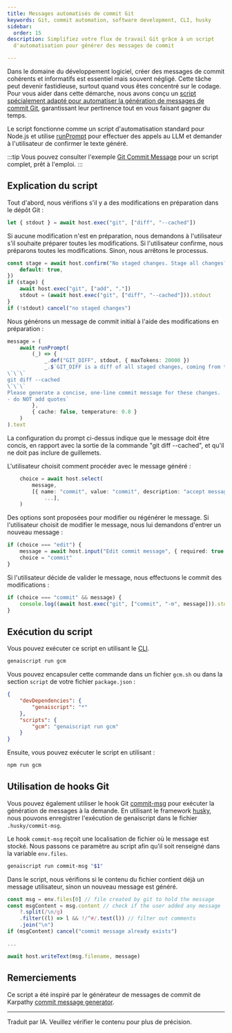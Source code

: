 ```yaml
---
title: Messages automatisés de commit Git
keywords: Git, commit automation, software development, CLI, husky
sidebar:
  order: 15
description: Simplifiez votre flux de travail Git grâce à un script
  d'automatisation pour générer des messages de commit

---
```


Dans le domaine du développement logiciel, créer des messages de commit cohérents et informatifs est essentiel mais souvent négligé. Cette tâche peut devenir fastidieuse, surtout quand vous êtes concentré sur le codage. Pour vous aider dans cette démarche, nous avons conçu un [script spécialement adapté pour automatiser la génération de messages de commit Git](https://github.com/microsoft/genaiscript/blob/main/packages/sample/genaisrc/samples/gcm.genai.mts), garantissant leur pertinence tout en vous faisant gagner du temps.

Le script fonctionne comme un script d'automatisation standard pour Node.js et utilise [runPrompt](../../reference/scripts/inline-prompts/) pour effectuer des appels au LLM et demander à l'utilisateur de confirmer le texte généré.

:::tip
Vous pouvez consulter l'exemple [Git Commit Message](../../samples/gcm/) pour un script complet, prêt à l'emploi.
:::

## Explication du script

Tout d'abord, nous vérifions s'il y a des modifications en préparation dans le dépôt Git :

```ts
let { stdout } = await host.exec("git", ["diff", "--cached"])
```

Si aucune modification n'est en préparation, nous demandons à l'utilisateur s'il souhaite préparer toutes les modifications. Si l'utilisateur confirme, nous préparons toutes les modifications. Sinon, nous arrêtons le processus.

```ts
const stage = await host.confirm("No staged changes. Stage all changes?", {
    default: true,
})
if (stage) {
    await host.exec("git", ["add", "."])
    stdout = (await host.exec("git", ["diff", "--cached"])).stdout
}
if (!stdout) cancel("no staged changes")
```

Nous générons un message de commit initial à l'aide des modifications en préparation :

```ts
message = (
    await runPrompt(
        (_) => {
            _.def("GIT_DIFF", stdout, { maxTokens: 20000 })
            _.$`GIT_DIFF is a diff of all staged changes, coming from the command:
\`\`\`
git diff --cached
\`\`\`
Please generate a concise, one-line commit message for these changes.
- do NOT add quotes`
        },
        { cache: false, temperature: 0.8 }
    )
).text
```

La configuration du prompt ci-dessus indique que le message doit être concis, en rapport avec la sortie de la commande "git diff --cached", et qu'il ne doit pas inclure de guillemets.

L'utilisateur choisit comment procéder avec le message généré :

```ts
    choice = await host.select(
        message,
        [{ name: "commit", value: "commit", description: "accept message and commit" },
            ...],
    )
```

Des options sont proposées pour modifier ou régénérer le message. Si l'utilisateur choisit de modifier le message, nous lui demandons d'entrer un nouveau message :

```ts
if (choice === "edit") {
    message = await host.input("Edit commit message", { required: true })
    choice = "commit"
}
```

Si l'utilisateur décide de valider le message, nous effectuons le commit des modifications :

```ts
if (choice === "commit" && message) {
    console.log((await host.exec("git", ["commit", "-m", message])).stdout)
}
```

## Exécution du script

Vous pouvez exécuter ce script en utilisant le [CLI](../../reference/cli/).

```bash
genaiscript run gcm
```

Vous pouvez encapsuler cette commande dans un fichier `gcm.sh` ou dans la section `script` de votre fichier `package.json` :

```json '"gcm": "genaiscript run gcm"'
{
    "devDependencies": {
        "genaiscript": "*"
    },
    "scripts": {
        "gcm": "genaiscript run gcm"
    }
}
```

Ensuite, vous pouvez exécuter le script en utilisant :

```bash
npm run gcm
```

## Utilisation de hooks Git

Vous pouvez également utiliser le hook Git [commit-msg](https://git-scm.com/docs/githooks#_commit_msg) pour exécuter la génération de messages à la demande. En utilisant le framework [husky](https://typicode.github.io/husky/), nous pouvons enregistrer l'exécution de genaiscript dans le fichier `.husky/commit-msg`.

Le hook `commit-msg` reçoit une localisation de fichier où le message est stocké. Nous passons ce paramètre au script afin qu'il soit renseigné dans la variable `env.files`.

```bash title=".husky/commit-msg"
genaiscript run commit-msg "$1"
```

Dans le script, nous vérifions si le contenu du fichier contient déjà un message utilisateur, sinon un nouveau message est généré.

```js title="commit-msg.genai.mts"
const msg = env.files[0] // file created by git to hold the message
const msgContent = msg.content // check if the user added any message
    ?.split(/\n/g)
    .filter((l) => l && !/^#/.test(l)) // filter out comments
    .join("\n")
if (msgContent) cancel("commit message already exists")

...

await host.writeText(msg.filename, message)
```

## Remerciements

Ce script a été inspiré par le générateur de messages de commit de Karpathy [commit message generator](https://gist.github.com/karpathy/1dd0294ef9567971c1e4348a90d69285).

<hr />

Traduit par IA. Veuillez vérifier le contenu pour plus de précision.
